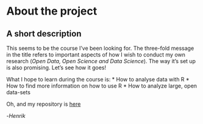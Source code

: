 
# About the project

## A short description

This seems to be the course I've been looking for. The three-fold message in the title refers to important aspects of how I wish to conduct my own research (_Open Data, Open Science and Data Science_). The way it's set up is also promising. Let's see how it goes!

What I hope to learn during the course is:
* How to analyse data with R
* How to find more information on how to use R
* How to analyze large, open data-sets

Oh, and my repository is [here](https://github.com/hhusberg/IODS-project)

-_Henrik_